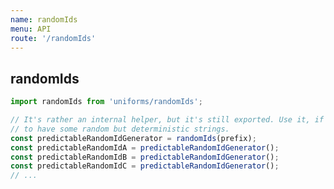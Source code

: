 ```yaml
---
name: randomIds
menu: API
route: '/randomIds'
---
```


## randomIds

```js
import randomIds from 'uniforms/randomIds';

// It's rather an internal helper, but it's still exported. Use it, if you want
// to have some random but deterministic strings.
const predictableRandomIdGenerator = randomIds(prefix);
const predictableRandomIdA = predictableRandomIdGenerator();
const predictableRandomIdB = predictableRandomIdGenerator();
const predictableRandomIdC = predictableRandomIdGenerator();
// ...
```
